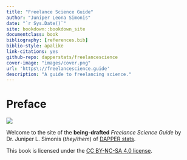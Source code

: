 ```yaml
--- 
title: "Freelance Science Guide"
author: "Juniper Leona Simonis"
date: "`r Sys.Date()`"
site: bookdown::bookdown_site
documentclass: book
bibliography: [references.bib]
biblio-style: apalike
link-citations: yes
github-repo: dapperstats/freelancescience
cover-image: "images/cover.png"
url: 'https\://freelancescience.guide'
description: "A guide to freelancing science."
---
```



# Preface {-}

![](images/cover.png)

Welcome to the site of the **being-drafted** *Freelance Science Guide*
by Dr. Juniper L. Simonis (*they/them*) of 
[DAPPER stats](http://dapperstats.com).

This book is licensed under the
[CC BY-NC-SA 4.0 license](http://creativecommons.org/licenses/by-nc-sa/4.0/).
